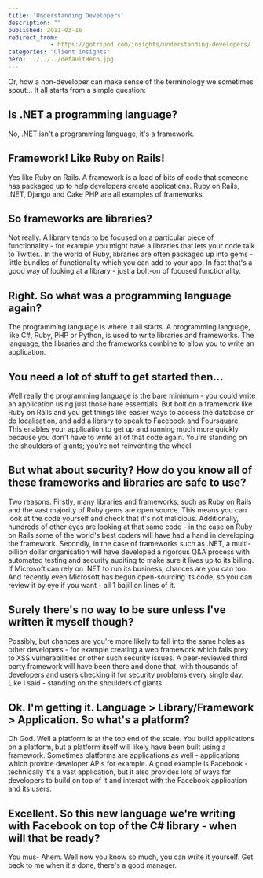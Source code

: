 ```yaml
---
title: 'Understanding Developers'
description: ""
published: 2011-03-16
redirect_from: 
            - https://gotripod.com/insights/understanding-developers/
categories: "Client insights"
hero: ../../../defaultHero.jpg
---
```

Or, how a non-developer can make sense of the terminology we sometimes spout... It all starts from a simple question:

## Is .NET a programming language?

No, .NET isn't a programming language, it's a framework.

## Framework! Like Ruby on Rails!

Yes like Ruby on Rails. A framework is a load of bits of code that someone has packaged up to help developers create applications. Ruby on Rails, .NET, Django and Cake PHP are all examples of frameworks.

## So frameworks are libraries?

Not really. A library tends to be focused on a particular piece of functionality - for example you might have a libraries that lets your code talk to Twitter.. In the world of Ruby, libraries are often packaged up into gems - little bundles of functionality which you can add to your app. In fact that's a good way of looking at a library - just a bolt-on of focused functionality.

## Right. So what was a programming language again?

The programming language is where it all starts. A programming language, like C#, Ruby, PHP or Python, is used to write libraries and frameworks. The language, the libraries and the frameworks combine to allow you to write an application.

## You need a lot of stuff to get started then...

Well really the programming language is the bare minimum - you could write an application using just those bare essentials. But bolt on a framework like Ruby on Rails and you get things like easier ways to access the database or do localisation, and add a library to speak to Facebook and Foursquare. This enables your application to get up and running much more quickly because you don't have to write all of that code again. You're standing on the shoulders of giants; you're not reinventing the wheel.

## But what about security? How do you know all of these frameworks and libraries are safe to use?

Two reasons. Firstly, many libraries and frameworks, such as Ruby on Rails and the vast majority of Ruby gems are open source. This means you can look at the code yourself and check that it's not malicious. Additionally, hundreds of other eyes are looking at that same code - in the case on Ruby on Rails some of the world's best coders will have had a hand in developing the framework. Secondly, in the case of frameworks such as .NET, a multi-billion dollar organisation will have developed a rigorous Q&A process with automated testing and security auditing to make sure it lives up to its billing. If Microsoft can rely on .NET to run its business, chances are you can too. And recently even Microsoft has begun open-sourcing its code, so you can review it by eye if you want - all 1 bajillion lines of it.

## Surely there's no way to be sure unless I've written it myself though?

Possibly, but chances are you're more likely to fall into the same holes as other developers - for example creating a web framework which falls prey to XSS vulnerabilities or other such security issues. A peer-reviewed third party framework will have been there and done that, with thousands of developers and users checking it for security problems every single day. Like I said - standing on the shoulders of giants.

## Ok. I'm getting it. Language > Library/Framework > Application. So what's a platform?

Oh God. Well a platform is at the top end of the scale. You build applications on a platform, but a platform itself will likely have been built using a framework. Sometimes platforms are applications as well - applications which provide developer APIs for example. A good example is Facebook - technically it's a vast application, but it also provides lots of ways for developers to build on top of it and interact with the Facebook application and its users.

## Excellent. So this new language we're writing with Facebook on top of the C# library - when will that be ready?

You mus- Ahem. Well now you know so much, you can write it yourself. Get back to me when it's done, there's a good manager.
